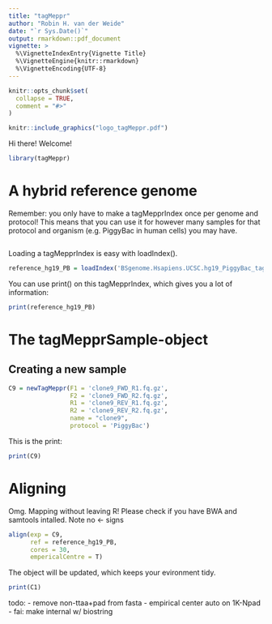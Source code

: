 ```yaml
---
title: "tagMeppr"
author: "Robin H. van der Weide"
date: "`r Sys.Date()`"
output: rmarkdown::pdf_document
vignette: >
  %\VignetteIndexEntry{Vignette Title}
  %\VignetteEngine{knitr::rmarkdown}
  %\VignetteEncoding{UTF-8}
---
```


```r
knitr::opts_chunk$set(
  collapse = TRUE,
  comment = "#>"
)
```


```r
knitr::include_graphics("logo_tagMeppr.pdf")
```

Hi there! Welcome! 

```r
library(tagMeppr)
```

# A hybrid reference genome 
Remember: you only have to make a tagMepprIndex once per genome and protocol! 
This means that you can use it for however many samples for that protocol and 
organism (e.g. PiggyBac in human cells) you may have.

```r


```

Loading a tagMepprIndex is easy with loadIndex().

```r
reference_hg19_PB = loadIndex('BSgenome.Hsapiens.UCSC.hg19_PiggyBac_tagMeppRindex.fa.gz')
```

You can use print() on this tagMepprIndex, which gives you a lot of information: 
```r
print(reference_hg19_PB)
```

# The tagMepprSample-object

## Creating a new sample

```r
C9 = newTagMeppr(F1 = 'clone9_FWD_R1.fq.gz',
                 F2 = 'clone9_FWD_R2.fq.gz',
                 R1 = 'clone9_REV_R1.fq.gz',
                 R2 = 'clone9_REV_R2.fq.gz',
                 name = "clone9",
                 protocol = 'PiggyBac')
```

This is the print:
```r
print(C9)
```

# Aligning
Omg. Mapping without leaving R! Please check if you have BWA and samtools intalled.
Note no <- signs

```r
align(exp = C9, 
      ref = reference_hg19_PB, 
      cores = 30, 
      empericalCentre = T)
```



The object will be updated, which keeps your evironment tidy.
```r
print(C1)
```




todo: 
- remove non-ttaa+pad from fasta
- empirical center auto on 1K-Npad
- fai: make internal w/ biostring

